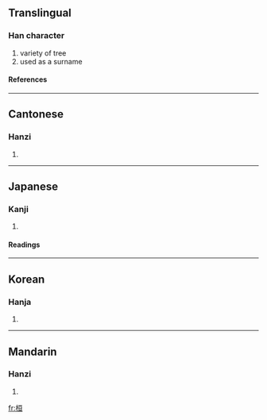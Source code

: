 ==Translingual==
===Han character===
{{Han char|rn=75|rad=木|as=06|sn=10|four=4191<sub>6</sub>|canj=木一日一 (DMAM)}}
# variety of tree
# used as a surname
====References====
{{Han ref|kx=0526.050|dkj=14774|dj=0915.020|hdz=21195.060|uh=6853|ud=26707|bh=AED9|bd=44761}}

----
==Cantonese==
===Hanzi===
{{yue-hanzi|jyut=|y=wun4}}
# {{defn|Cantonese}}

----
==Japanese==
===Kanji===
{{ja-kanji|grade=|rs=木06}}
# {{defn|Japanese}} 
====Readings====
{{ja-readings|on=[[かん]] (kan), [[がん]] (gan)|kun=[[たけしい]] (takeshii), [[めぐる]] (meguru), [[うれえる]] (ureeru)}}

----
==Korean==
===Hanja===
{{ko-hanja|hangeul=환|eumhun=|rv=hwan|mr=hwan|y=hwan}}
# {{defn|Korean}}

----
==Mandarin==
===Hanzi===
{{cmn-hanzi|pin=[[huán]] (huan2)|wg=huan<sup>2</sup>}}
# {{defn|Mandarin}}

[[fr:桓]]